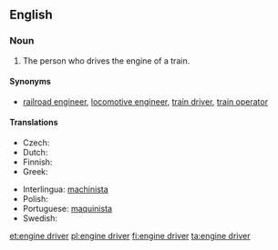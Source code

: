 ==English==

===Noun===
{{en-noun|head=[[engine]] [[driver]]}}

# The person who drives the engine of a train.

====Synonyms====
* [[railroad engineer]], [[locomotive engineer]], [[train driver]], [[train operator]]

====Translations====
{{trans-top|person}}
* Czech: {{t-|cs|strojvůdce|m}}
* Dutch: {{t+|nl|machinist|m}}
* Finnish: {{t+|fi|veturinkuljettaja}}
* Greek: {{t+|el|αμαξάς|m|tr=amaxás}}
{{trans-mid}}
* Interlingua: [[machinista]]
* Polish: {{t+|pl|maszynista|m}}
* Portuguese: [[maquinista]] {{m|f}}
* Swedish: {{t+|sv|lokförare|c}}
{{trans-bottom}}

[[et:engine driver]]
[[pl:engine driver]]
[[fi:engine driver]]
[[ta:engine driver]]